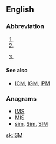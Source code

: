 {{also|ism|-ism|-ism-}}
==English==
{{wikipedia}}

===Abbreviation===
{{en-abbreviation}}

# {{abbreviation of|w:Imperial Service Order|Imperial Service Medal}}
# {{abbreviation of|w:Institute for Supply Management|Institute for Supply Management}}
# {{astronomy}} {{abbreviation of|w:interstellar medium|interstellar medium}}

====See also====
* {{sense|astronomy}} [[ICM]], [[IGM]], [[IPM]]

===Anagrams===
* [[IMS#English|IMS]] 
* [[MIS#English|MIS]]
* [[sim#English|sim]], [[Sim#English|Sim]], [[SIM#English|SIM]]

[[sk:ISM]]